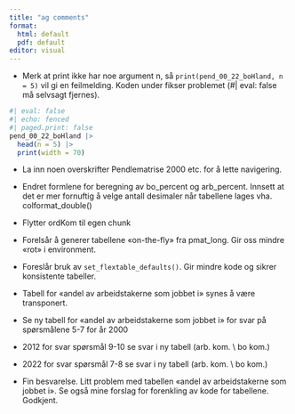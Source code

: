 ```yaml
---
title: "ag comments"
format: 
  html: default
  pdf: default
editor: visual
---
```


-   Merk at print ikke har noe argument n, så `print(pend_00_22_boHland, n = 5)` vil gi en feilmelding.
    Koden under fikser problemet (#\| eval: false må selvsagt fjernes).

```r
#| eval: false
#| echo: fenced
#| paged.print: false
pend_00_22_boHland |> 
  head(n = 5) |> 
  print(width = 70)
```

-   La inn noen overskrifter Pendlematrise 2000 etc. for å lette navigering.

-   Endret formlene for beregning av bo_percent og arb_percent. Innsett at det er mer fornuftig å velge antall desimaler når tabellene lages vha. colformat_double()

-   Flytter ordKom til egen chunk

-   Forelsår å generer tabellene «on-the-fly» fra pmat_long. Gir oss mindre «rot» i environment.

-   Foreslår bruk av `set_flextable_defaults()`. Gir mindre kode og sikrer konsistente tabeller.

-   Tabell for «andel av arbeidstakerne som jobbet i» synes å være transponert.

-   Se ny tabell for «andel av arbeidstakerne som jobbet i» for svar på spørsmålene 5-7 for år 2000

-   2012 for svar spørsmål 9-10 se svar i ny tabell (arb. kom. \\ bo kom.)

-   2022 for svar spørsmål 7-8 se svar i ny tabell (arb. kom. \\ bo kom.)

-   Fin besvarelse. Litt problem med tabellen «andel av arbeidstakerne som jobbet i». Se også mine forslag for forenkling av kode for tabellene. Godkjent.

    	

    			

    		

    	
